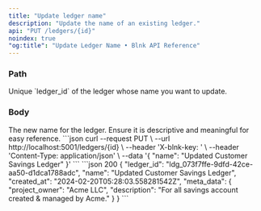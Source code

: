 ```yaml
---
title: "Update ledger name"
description: "Update the name of an existing ledger."
api: "PUT /ledgers/{id}"
noindex: true
"og:title": "Update Ledger Name • Blnk API Reference"
---
```




<Key />

### Path
<ParamField path="id" type="string" required>
  Unique `ledger_id` of the ledger whose name you want to update.
</ParamField>

### Body
<ParamField body="name" type="string" required>
  The new name for the ledger. Ensure it is descriptive and meaningful for easy reference.
</ParamField>

<RequestExample>
```json
curl --request PUT \
  --url http://localhost:5001/ledgers/{id} \
  --header 'X-blnk-key: <api-key>' \
  --header 'Content-Type: application/json' \
  --data '{
    "name": "Updated Customer Savings Ledger"
  }'
```
</RequestExample>

<ResponseExample>
```json 200
{
  "ledger_id": "ldg_073f7ffe-9dfd-42ce-aa50-d1dca1788adc",
  "name": "Updated Customer Savings Ledger",
  "created_at": "2024-02-20T05:28:03.558281542Z",
  "meta_data": {
    "project_owner": "Acme LLC",
    "description": "For all savings account created & managed by Acme."
  }
}
```
</ResponseExample>

<NeedHelp />
